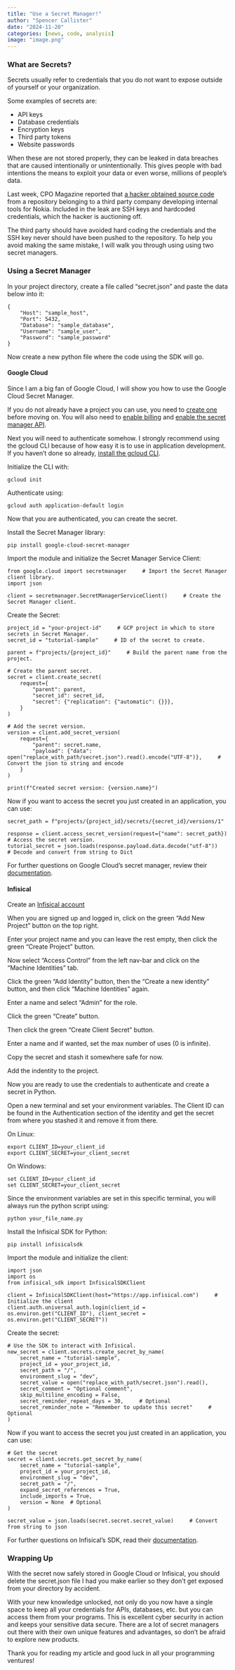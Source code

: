```yaml
---
title: "Use a Secret Manager!"
author: "Spencer Callister"
date: "2024-11-20"
categories: [news, code, analysis]
image: "image.png"
---
```


### What are Secrets?

Secrets usually refer to credentials that you do not want to expose outside of yourself or your organization.

Some examples of secrets are:

* API keys
* Database credentials
* Encryption keys
* Third party tokens
* Website passwords


When these are not stored properly, they can be leaked in data breaches that are caused intentionally or unintentionally. This gives people with bad intentions the means to exploit your data or even worse, millions of people's data.

Last week, CPO Magazine reported that [a hacker obtained source code](https://www.cpomagazine.com/cyber-security/nokia-security-breach-leaks-source-code-login-credentials-keys-and-more-hacker-sells-data-to-special-buyers/) from a repository belonging to a third party company developing internal tools for Nokia. Included in the leak are SSH keys and hardcoded credentials, which the hacker is auctioning off. 

The third party should have avoided hard coding the credentials and the SSH key never should have been pushed to the repository. To help you avoid making the same mistake, I will walk you through using using two secret managers.

### Using a Secret Manager {.tabset}
 
In your project directory, create a file called "secret.json" and paste the data below into it:
```
{
    "Host": "sample_host",
    "Port": 5432,
    "Database": "sample_database",
    "Username": "sample_user",
    "Password": "sample_password"
}
```

Now create a new python file where the code using the SDK will go.

#### Google Cloud

Since I am a big fan of Google Cloud, I will show you how to use the Google Cloud Secret Manager.

If you do not already have a project you can use, you need to [create one](https://developers.google.com/workspace/guides/create-project) before moving on. You will also need to [enable billing](https://cloud.google.com/billing/docs/how-to/modify-project#required-permissions-enable) and [enable the secret manager API](https://console.cloud.google.com/marketplace/product/google/secretmanager.googleapis.com?returnUrl=/security/secret-manager?referrer%3Dsearch%26inv%3D1%26invt%3DAbjhJg%26project%3Dscenic-index-390500&inv=1&invt=AbjhJg&project=scenic-index-390500).

Next you will need to authenticate somehow. I strongly recommend using the gcloud CLI because of how easy it is to use in application development. If you haven't done so already, [install the gcloud CLI](https://cloud.google.com/sdk/docs/install).

Initialize the CLI with:

```
gcloud init
```

Authenticate using:

```
gcloud auth application-default login
```

Now that you are authenticated, you can create the secret.

Install the Secret Manager library:

```
pip install google-cloud-secret-manager
```

Import the module and initialize the Secret Manager Service Client:

```
from google.cloud import secretmanager     # Import the Secret Manager client library.
import json

client = secretmanager.SecretManagerServiceClient()     # Create the Secret Manager client.
```

Create the Secret:

```
project_id = "your-project-id"     # GCP project in which to store secrets in Secret Manager.
secret_id = "tutorial-sample"     # ID of the secret to create.

parent = f"projects/{project_id}"     # Build the parent name from the project.

# Create the parent secret.
secret = client.create_secret(
    request={
        "parent": parent,
        "secret_id": secret_id,
        "secret": {"replication": {"automatic": {}}},
    }
)

# Add the secret version.
version = client.add_secret_version(
    request={
        "parent": secret.name, 
        "payload": {"data": open("replace_with_path/secret.json").read().encode("UTF-8")},     # Convert the json to string and encode
    }
)

print(f"Created secret version: {version.name}")
```

Now if you want to access the secret you just created in an application, you can use:

```
secret_path = f"projects/{project_id}/secrets/{secret_id}/versions/1"

response = client.access_secret_version(request={"name": secret_path})     # Access the secret version.
tutorial_secret = json.loads(response.payload.data.decode("utf-8"))     # Decode and convert from string to Dict
```

For further questions on Google Cloud's secret manager, review their [documentation](https://cloud.google.com/secret-manager/docs/reference/libraries).

#### Infisical

Create an [Infisical account](https://app.infisical.com/signup)

When you are signed up and logged in, click on the green "Add New Project" button on the top right.

Enter your project name and you can leave the rest empty, then click the green "Create Project" button.

Now select "Access Control" from the left nav-bar and click on the "Machine Identities" tab.

Click the green "Add Identity" button, then the "Create a new identity" button, and then click "Machine Identities" again.

Enter a name and select "Admin" for the role.

Click the green "Create" button.

Then click the green "Create Client Secret" button.

Enter a name and if wanted, set the max number of uses (0 is infinite).

Copy the secret and stash it somewhere safe for now.

Add the indentity to the project.

Now you are ready to use the credentials to authenticate and create a secret in Python.

Open a new terminal and set your environment variables. The Client ID can be found in the Authentication section of the identity and get the secret from where you stashed it and remove it from there.

On Linux:

```
export CLIENT_ID=your_client_id
export CLIENT_SECRET=your_client_secret
```

On Windows:

```
set CLIENT_ID=your_client_id
set CLIENT_SECRET=your_client_secret
```

Since the environment variables are set in this specific terminal, you will always run the python script using:

```
python your_file_name.py
```

Install the Infisical SDK for Python:

```
pip install infisicalsdk
```

Import the module and initialize the client:

```
import json
import os
from infisical_sdk import InfisicalSDKClient

client = InfisicalSDKClient(host="https://app.infisical.com")     # Initialize the client
client.auth.universal_auth.login(client_id = os.environ.get("CLIENT_ID"), client_secret = os.environ.get("CLIENT_SECRET"))
```

Create the secret:

```
# Use the SDK to interact with Infisical.
new_secret = client.secrets.create_secret_by_name(
    secret_name = "tutorial-sample",
    project_id = your_project_id,
    secret_path = "/",
    environment_slug = "dev",
    secret_value = open("replace_with_path/secret.json").read(),
    secret_comment = "Optional comment",
    skip_multiline_encoding = False,
    secret_reminder_repeat_days = 30,     # Optional
    secret_reminder_note = "Remember to update this secret"     # Optional
)
```

Now if you want to access the secret you just created in an application, you can use:

```
# Get the secret
secret = client.secrets.get_secret_by_name(
    secret_name = "tutorial-sample",
    project_id = your_project_id,
    environment_slug = "dev",
    secret_path = "/",
    expand_secret_references = True,
    include_imports = True,
    version = None  # Optional
)

secret_value = json.loads(secret.secret.secret_value)     # Convert from string to json
```

For further questions on Infisical's SDK, read their [documentation](https://infisical.com/docs/documentation/getting-started/introduction).

### Wrapping Up

With the secret now safely stored in Google Cloud or Infisical, you should delete the secret.json file I had you make earlier so they don't get exposed from your directory by accident.

With your new knowledge unlocked, not only do you now have a single space to keep all your credentials for APIs, databases, etc. but you can access them from your programs. This is excellent cyber security in action and keeps your sensitive data secure. There are a lot of secret managers out there with their own unique features and advantages, so don't be afraid to explore new products.

Thank you for reading my article and good luck in all your programming ventures!